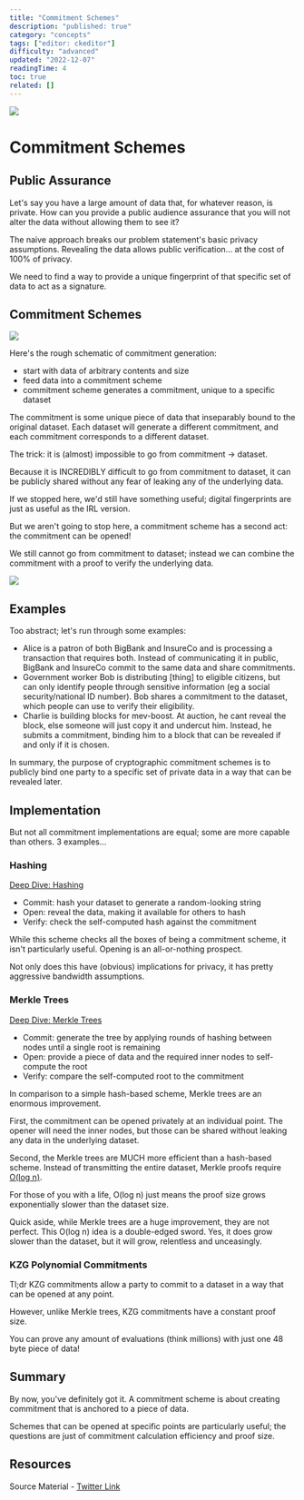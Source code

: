 ```yaml
---
title: "Commitment Schemes"
description: "published: true"
category: "concepts"
tags: ["editor: ckeditor"]
difficulty: "advanced"
updated: "2022-12-07"
readingTime: 4
toc: true
related: []
---
```


![](/images/commitment-banner.jpeg)

# Commitment Schemes

## Public Assurance

Let's say you have a large amount of data that, for whatever reason, is private. How can you provide a public audience assurance that you will not alter the data without allowing them to see it?

The naive approach breaks our problem statement's basic privacy assumptions. Revealing the data allows public verification... at the cost of 100% of privacy. 

We need to find a way to provide a unique fingerprint of that specific set of data to act as a signature.

## Commitment Schemes

![](/images/commitment-1.jpeg)

Here's the rough schematic of commitment generation: 

*   start with data of arbitrary contents and size 
*   feed data into a commitment scheme 
*   commitment scheme generates a commitment, unique to a specific dataset

The commitment is some unique piece of data that inseparably bound to the original dataset. Each dataset will generate a different commitment, and each commitment corresponds to a different dataset. 

The trick: it is (almost) impossible to go from commitment → dataset.

Because it is INCREDIBLY difficult to go from commitment to dataset, it can be publicly shared without any fear of leaking any of the underlying data. 

If we stopped here, we'd still have something useful; digital fingerprints are just as useful as the IRL version.

But we aren't going to stop here, a commitment scheme has a second act: the commitment can be opened! 

We still cannot go from commitment to dataset; instead we can combine the commitment with a proof to verify the underlying data.

![](/images/commitment-2.jpeg)

## Examples

Too abstract; let's run through some examples: 

*   Alice is a patron of both BigBank and InsureCo and is processing a transaction that requires both. Instead of communicating it in public, BigBank and InsureCo commit to the same data and share commitments.
*   Government worker Bob is distributing \[thing\] to eligible citizens, but can only identify people through sensitive information (eg a social security/national ID number). Bob shares a commitment to the dataset, which people can use to verify their eligibility.
*   Charlie is building blocks for mev-boost. At auction, he cant reveal the block, else someone will just copy it and undercut him. Instead, he submits a commitment, binding him to a block that can be revealed if and only if it is chosen.

In summary, the purpose of cryptographic commitment schemes is to publicly bind one party to a specific set of private data in a way that can be revealed later. 

## Implementation

But not all commitment implementations are equal; some are more capable than others. 3 examples...

### Hashing 

[Deep Dive: Hashing](/concepts/hash)

*   Commit: hash your dataset to generate a random-looking string 
*   Open: reveal the data, making it available for others to hash 
*   Verify: check the self-computed hash against the commitment

While this scheme checks all the boxes of being a commitment scheme, it isn't particularly useful. Opening is an all-or-nothing prospect. 

Not only does this have (obvious) implications for privacy, it has pretty aggressive bandwidth assumptions.

### Merkle Trees 

[Deep Dive: Merkle Trees](/concepts/merkle-tree)

*   Commit: generate the tree by applying rounds of hashing between nodes until a single root is remaining 
*   Open: provide a piece of data and the required inner nodes to self-compute the root 
*   Verify: compare the self-computed root to the commitment

In comparison to a simple hash-based scheme, Merkle trees are an enormous improvement. 

First, the commitment can be opened privately at an individual point. The opener will need the inner nodes, but those can be shared without leaking any data in the underlying dataset.

Second, the Merkle trees are MUCH more efficient than a hash-based scheme. Instead of transmitting the entire dataset, Merkle proofs require [O(log n)](https://en.wikipedia.org/wiki/Big_O_notation). 

For those of you with a life, O(log n) just means the proof size grows exponentially slower than the dataset size.

Quick aside, while Merkle trees are a huge improvement, they are not perfect. This O(log n) idea is a double-edged sword. Yes, it does grow slower than the dataset, but it will grow, relentless and unceasingly.

### KZG Polynomial Commitments 

Tl;dr KZG commitments allow a party to commit to a dataset in a way that can be opened at any point. 

However, unlike Merkle trees, KZG commitments have a constant proof size. 

You can prove any amount of evaluations (think millions) with just one 48 byte piece of data!

## Summary

By now, you've definitely got it. A commitment scheme is about creating commitment that is anchored to a piece of data. 

Schemes that can be opened at specific points are particularly useful; the questions are just of commitment calculation efficiency and proof size.

## Resources

Source Material - [Twitter Link](https://twitter.com/logarithmicrex/status/1586809382813065216)


